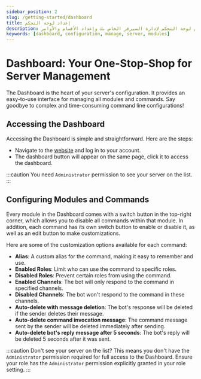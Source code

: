 ```yaml
---
sidebar_position: 2
slug: /getting-started/dashboard
title: إعداد لوحة التحكم
description: دليل شامل حول إستخدام لوحة التحكم لإدارة السيرفر الخاص بك وإعداد الأقسام والأوامر.
keywords: [dashboard, configuration, manage, server, modules]
---
```


# Dashboard: Your One-Stop-Shop for Server Management

The Dashboard is the heart of your server's configuration. It provides an easy-to-use interface for managing all modules and commands. Say goodbye to complex and time-consuming command line configurations!

## Accessing the Dashboard

Accessing the Dashboard is simple and straightforward. Here are the steps:
- Navigate to the [website](https://probot.io/) and log in to your account.
- The dashboard button will appear on the same page, click it to access the dashboard.

:::caution
You need `Administrator` permission to see your server on the list.
:::

## Configuring Modules and Commands

Every module in the Dashboard comes with a switch button in the top-right corner, which allows you to disable all commands within that module. In addition, each command has its own switch button to enable or disable it, as well as an edit button to make customizations.

Here are some of the customization options available for each command:
- **Alias**: A custom alias for the command, making it easy to remember and use.
- **Enabled Roles**: Limit who can use the command to specific roles.
- **Disabled Roles**: Prevent certain roles from using the command.
- **Enabled Channels**: The bot will only respond to the command in specified channels.
- **Disabled Channels**: The bot won't respond to the command in these channels.
- **Auto-delete with message deletion**: The bot's response will be deleted if the sender deletes their message.
- **Auto-delete command invocation message**: The command message sent by the sender will be deleted immediately after sending.
- **Auto-delete bot's reply message after 5 seconds**: The bot's reply will be deleted 5 seconds after it was sent.

:::caution
Don't see your server on the list? This means you don't have the `Administrator` permission required for full access to the Dashboard. Ensure your role has the `Administrator` permission explicitly granted in your role setting.
:::
